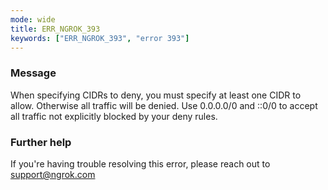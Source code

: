 ```yaml
---
mode: wide
title: ERR_NGROK_393
keywords: ["ERR_NGROK_393", "error 393"]
---
```



### Message

When specifying CIDRs to deny, you must specify at least one CIDR to allow. Otherwise all traffic will be denied. Use 0.0.0.0/0 and ::0/0 to accept all traffic not explicitly blocked by your deny rules.

<ErrorDetails />

### Further help

If you're having trouble resolving this error, please reach out to [support@ngrok.com](mailto:support@ngrok.com?subject=Help%20with%20ERR_NGROK_393)
